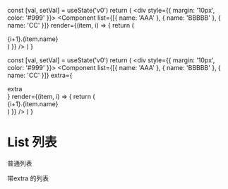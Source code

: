   const [val, setVal] = useState('v0')
  return (
    <div style={{ margin: '10px', color: '#999' }}>
      <Component 
        list={[{ name: 'AAA' }, { name: 'BBBBB' }, { name: 'CC' }]}
        render={(item, i) => {
          return (
            <div >{i+1}.{item.name}</div>
          )
        }}
      />
    </div>
  )
}


  const [val, setVal] = useState('v0')
  return (
    <div style={{ margin: '10px', color: '#999' }}>
      <Component 
        list={[{ name: 'AAA' }, { name: 'BBBBB' }, { name: 'CC' }]}
        extra={<div>extra</div>}
        render={(item, i) => {
          return (
            <div >{i+1}.{item.name}</div>
          )
        }}
      />
    </div>
  )
}

# List 列表

<InputBox />

普通列表

<InputBox2 />

带extra 的列表